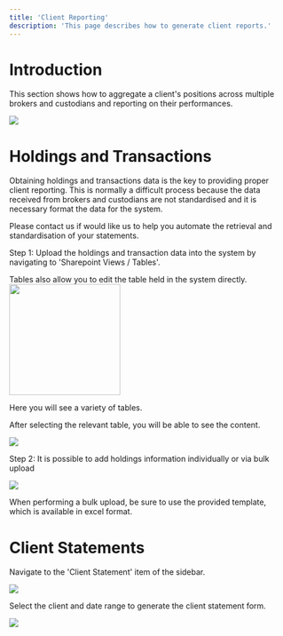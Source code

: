 ```yaml
---
title: 'Client Reporting'
description: 'This page describes how to generate client reports.'
---
```


# Introduction

This section shows how to aggregate a client's positions across multiple brokers and custodians and reporting on their performances.

![](/images/Screenshot2024-12-18at12.45.59AM.png)

# Holdings and Transactions

Obtaining holdings and transactions data is the key to providing proper client reporting. This is normally a difficult process because the data received from brokers and custodians are not standardised and it is necessary format the data for the system.&#x20;

<Info>
  Please contact us if would like us to help you automate the retrieval and standardisation of your statements.
</Info>

Step 1: Upload the holdings and transaction data into the system by navigating to 'Sharepoint Views / Tables'.

<Note>
  Tables also allow you to edit the table held in the system directly.&#x20;
</Note>

<Frame caption="View of tables">
  <img height="200" src="/images/Tableview.png" />
</Frame>

Here you will see a variety of tables.

After selecting the relevant table, you will be able to see the content.

![](/images/Holdings.png)

Step 2: It is possible to add holdings information individually or via bulk upload

![](/images/BulkUpload.png)

<Info>
  When performing a bulk upload, be sure to use the provided template, which is available in excel format.&#x20;
</Info>

# Client Statements

Navigate to the 'Client Statement' item of the sidebar.

![](images/ClientStatementSidebar.png)

Select the client and date range to generate the client statement form. 

![](images/ClientStatementForm.png)